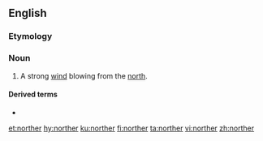 ==English==

===Etymology===
{{suffix|en|north|er}}

===Noun===
{{en-noun}}

# A strong [[wind]] blowing from the [[north]].

====Derived terms====
* {{l|en|blue norther}}

[[et:norther]]
[[hy:norther]]
[[ku:norther]]
[[fi:norther]]
[[ta:norther]]
[[vi:norther]]
[[zh:norther]]